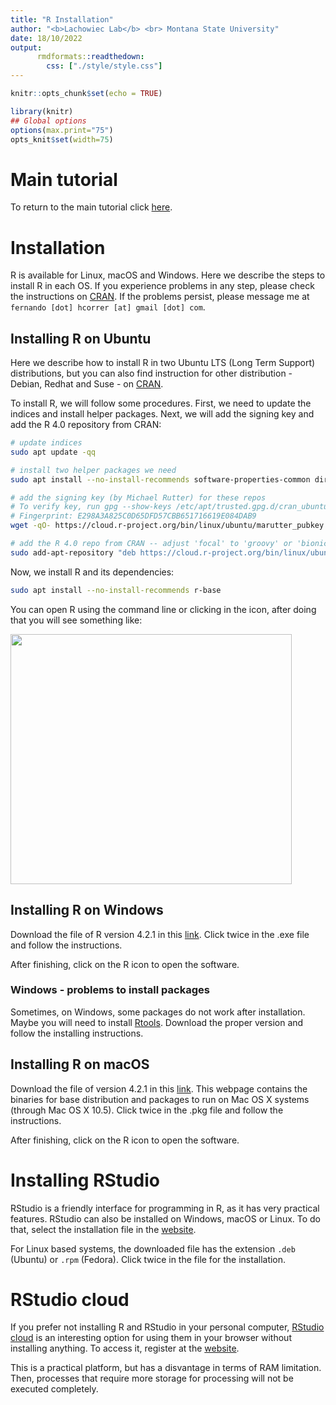```yaml
---
title: "R Installation"
author: "<b>Lachowiec Lab</b> <br> Montana State University"
date: 18/10/2022
output: 
      rmdformats::readthedown:
        css: ["./style/style.css"]
---
```


```r
knitr::opts_chunk$set(echo = TRUE)
```

```r
library(knitr)
## Global options
options(max.print="75")
opts_knit$set(width=75)
```

# Main tutorial

To return to the main tutorial click [here](R_training.html).

# Installation

R is available for Linux, macOS and Windows. Here we describe the steps to install R in each OS. If you experience problems in any step, please check the instructions on [CRAN](https://cran.r-project.org/). If the problems persist, please message me at `fernando [dot] hcorrer [at] gmail [dot] com`.

## Installing R on Ubuntu

Here we describe how to install R in two Ubuntu LTS (Long Term Support) distributions, but you can also find instruction for other distribution - Debian, Redhat and Suse - on [CRAN](https://cran.r-project.org).

To install R, we will follow some procedures. First, we need to update the indices and install helper packages. Next, we will add the signing key and add the R 4.0 repository from CRAN:

```bash
# update indices
sudo apt update -qq

# install two helper packages we need
sudo apt install --no-install-recommends software-properties-common dirmngr

# add the signing key (by Michael Rutter) for these repos
# To verify key, run gpg --show-keys /etc/apt/trusted.gpg.d/cran_ubuntu_key.asc 
# Fingerprint: E298A3A825C0D65DFD57CBB651716619E084DAB9
wget -qO- https://cloud.r-project.org/bin/linux/ubuntu/marutter_pubkey.asc | sudo tee -a /etc/apt/trusted.gpg.d/cran_ubuntu_key.asc

# add the R 4.0 repo from CRAN -- adjust 'focal' to 'groovy' or 'bionic' as needed
sudo add-apt-repository "deb https://cloud.r-project.org/bin/linux/ubuntu $(lsb_release -cs)-cran40/"

```

Now, we install R and its dependencies:

```bash
sudo apt install --no-install-recommends r-base
```

You can open R using the command line or clicking in the icon, after doing that you will see something like:

<img src="images/rstart.png"  style="width:450px;height:400px;">

## Installing R on Windows

Download the file of R version 4.2.1 in this [link](https://cran.r-project.org/bin/windows/base/). Click twice in the .exe file and follow the instructions.

After finishing, click on the R icon to open the software.

### Windows - problems to install packages

Sometimes, on Windows, some packages do not work after installation. Maybe you will need to install [Rtools](https://cran.r-project.org/bin/windows/Rtools/). Download the proper version and follow the installing instructions.

## Installing R on macOS

Download the file of version 4.2.1 in this [link](https://cran.r-project.org/bin/macosx/). This webpage contains the binaries for base distribution and packages to run on Mac OS X systems (through Mac OS X 10.5). Click twice in the .pkg file and follow the instructions.

After finishing, click on the R icon to open the software.

# Installing RStudio

RStudio is a friendly interface for programming in R, as it has very practical features. RStudio can also be installed on Windows, macOS or Linux. To do that, select the installation file in the [website](https://www.rstudio.com/products/rstudio/download/).

For Linux based systems, the downloaded file has the extension `.deb` (Ubuntu) or `.rpm` (Fedora). Click twice in the file for the installation.

# RStudio cloud

If you prefer not installing R and RStudio in your personal computer, [RStudio cloud](https://rstudio.cloud/) is an interesting option for using them in your browser without installing anything. To access it, register at the [website](https://rstudio.cloud/). 

This is a practical platform, but has a disvantage in terms of RAM limitation. Then, processes that require more storage for processing will not be executed completely.